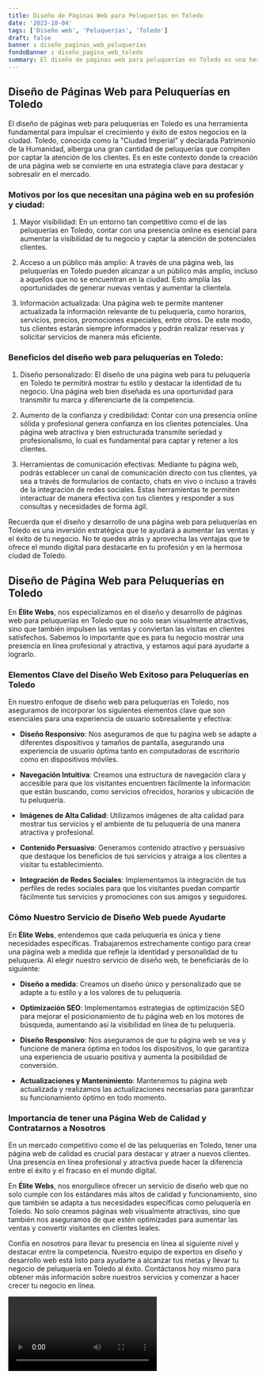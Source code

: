 ```yaml
---
title: Diseño de Páginas Web para Peluquerías en Toledo
date: '2023-10-04'
tags: ['Diseño web', 'Peluquerías', 'Toledo']
draft: false
banner : diseño_paginas_web_peluquerías
fondoBanner : diseño_pagina_web_toledo
summary: El diseño de páginas web para peluquerías en Toledo es una herramienta fundamental para impulsar el crecimiento y éxito de estos negocios en la ciudad. Toledo, conocida como la Ciudad Imperial y declarada Patrimonio de la Humanidad, alberga una gran cantidad de peluquerías que compiten por captar la atención de los clientes. Es en este contexto donde la creación de una página web se convierte en una estrategia clave para destacar y sobresalir en el mercado.
---
```


## Diseño de Páginas Web para Peluquerías en Toledo

El diseño de páginas web para peluquerías en Toledo es una herramienta fundamental para impulsar el crecimiento y éxito de estos negocios en la ciudad. Toledo, conocida como la "Ciudad Imperial" y declarada Patrimonio de la Humanidad, alberga una gran cantidad de peluquerías que compiten por captar la atención de los clientes. Es en este contexto donde la creación de una página web se convierte en una estrategia clave para destacar y sobresalir en el mercado.

### Motivos por los que necesitan una página web en su profesión y ciudad:

1. Mayor visibilidad: En un entorno tan competitivo como el de las peluquerías en Toledo, contar con una presencia online es esencial para aumentar la visibilidad de tu negocio y captar la atención de potenciales clientes.

2. Acceso a un público más amplio: A través de una página web, las peluquerías en Toledo pueden alcanzar a un público más amplio, incluso a aquellos que no se encuentran en la ciudad. Esto amplía las oportunidades de generar nuevas ventas y aumentar la clientela.

3. Información actualizada: Una página web te permite mantener actualizada la información relevante de tu peluquería, como horarios, servicios, precios, promociones especiales, entre otros. De este modo, tus clientes estarán siempre informados y podrán realizar reservas y solicitar servicios de manera más eficiente.

### Beneficios del diseño web para peluquerías en Toledo:

1. Diseño personalizado: El diseño de una página web para tu peluquería en Toledo te permitirá mostrar tu estilo y destacar la identidad de tu negocio. Una página web bien diseñada es una oportunidad para transmitir tu marca y diferenciarte de la competencia.

2. Aumento de la confianza y credibilidad: Contar con una presencia online sólida y profesional genera confianza en los clientes potenciales. Una página web atractiva y bien estructurada transmite seriedad y profesionalismo, lo cual es fundamental para captar y retener a los clientes.

3. Herramientas de comunicación efectivas: Mediante tu página web, podrás establecer un canal de comunicación directo con tus clientes, ya sea a través de formularios de contacto, chats en vivo o incluso a través de la integración de redes sociales. Estas herramientas te permiten interactuar de manera efectiva con tus clientes y responder a sus consultas y necesidades de forma ágil.

Recuerda que el diseño y desarrollo de una página web para peluquerías en Toledo es una inversión estratégica que te ayudará a aumentar las ventas y el éxito de tu negocio. No te quedes atrás y aprovecha las ventajas que te ofrece el mundo digital para destacarte en tu profesión y en la hermosa ciudad de Toledo.

<GifSeo />

<Cta />

## Diseño de Página Web para Peluquerías en Toledo

En **Élite Webs**, nos especializamos en el diseño y desarrollo de páginas web para peluquerías en Toledo que no solo sean visualmente atractivas, sino que también impulsen las ventas y conviertan las visitas en clientes satisfechos. Sabemos lo importante que es para tu negocio mostrar una presencia en línea profesional y atractiva, y estamos aquí para ayudarte a lograrlo.

### Elementos Clave del Diseño Web Exitoso para Peluquerías en Toledo

En nuestro enfoque de diseño web para peluquerías en Toledo, nos aseguramos de incorporar los siguientes elementos clave que son esenciales para una experiencia de usuario sobresaliente y efectiva:

- **Diseño Responsivo**: Nos aseguramos de que tu página web se adapte a diferentes dispositivos y tamaños de pantalla, asegurando una experiencia de usuario óptima tanto en computadoras de escritorio como en dispositivos móviles.

- **Navegación Intuitiva**: Creamos una estructura de navegación clara y accesible para que los visitantes encuentren fácilmente la información que están buscando, como servicios ofrecidos, horarios y ubicación de tu peluquería.

- **Imágenes de Alta Calidad**: Utilizamos imágenes de alta calidad para mostrar tus servicios y el ambiente de tu peluquería de una manera atractiva y profesional.

- **Contenido Persuasivo**: Generamos contenido atractivo y persuasivo que destaque los beneficios de tus servicios y atraiga a los clientes a visitar tu establecimiento.

- **Integración de Redes Sociales**: Implementamos la integración de tus perfiles de redes sociales para que los visitantes puedan compartir fácilmente tus servicios y promociones con sus amigos y seguidores.

### Cómo Nuestro Servicio de Diseño Web puede Ayudarte

En **Élite Webs**, entendemos que cada peluquería es única y tiene necesidades específicas. Trabajaremos estrechamente contigo para crear una página web a medida que refleje la identidad y personalidad de tu peluquería. Al elegir nuestro servicio de diseño web, te beneficiarás de lo siguiente:

- **Diseño a medida**: Creamos un diseño único y personalizado que se adapte a tu estilo y a los valores de tu peluquería.

- **Optimización SEO**: Implementamos estrategias de optimización SEO para mejorar el posicionamiento de tu página web en los motores de búsqueda, aumentando así la visibilidad en línea de tu peluquería.

- **Diseño Responsivo**: Nos aseguramos de que tu página web se vea y funcione de manera óptima en todos los dispositivos, lo que garantiza una experiencia de usuario positiva y aumenta la posibilidad de conversión.

- **Actualizaciones y Mantenimiento**: Mantenemos tu página web actualizada y realizamos las actualizaciones necesarias para garantizar su funcionamiento óptimo en todo momento.

### Importancia de tener una Página Web de Calidad y Contratarnos a Nosotros

En un mercado competitivo como el de las peluquerías en Toledo, tener una página web de calidad es crucial para destacar y atraer a nuevos clientes. Una presencia en línea profesional y atractiva puede hacer la diferencia entre el éxito y el fracaso en el mundo digital.

En **Élite Webs**, nos enorgullece ofrecer un servicio de diseño web que no solo cumple con los estándares más altos de calidad y funcionamiento, sino que también se adapta a tus necesidades específicas como peluquería en Toledo. No solo creamos páginas web visualmente atractivas, sino que también nos aseguramos de que estén optimizadas para aumentar las ventas y convertir visitantes en clientes leales.

Confía en nosotros para llevar tu presencia en línea al siguiente nivel y destacar entre la competencia. Nuestro equipo de expertos en diseño y desarrollo web está listo para ayudarte a alcanzar tus metas y llevar tu negocio de peluquería en Toledo al éxito. Contáctanos hoy mismo para obtener más información sobre nuestros servicios y comenzar a hacer crecer tu negocio en línea.

<Video />

<CtaBot job='Peluquerías' city='Toledo'/>

<Gmaps query='Toledo+españa+maps' />